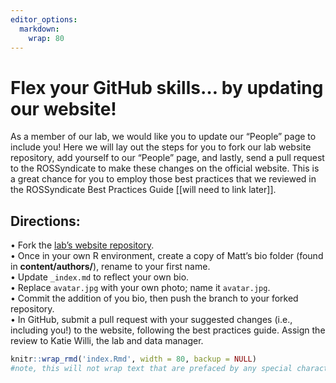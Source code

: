 ```yaml
---
editor_options: 
  markdown: 
    wrap: 80
---
```


# Flex your GitHub skills... by updating our website!

As a member of our lab, we would like you to update our "People" page to include
you! Here we will lay out the steps for you to fork our lab website repository,
add yourself to our "People" page, and lastly, send a pull request to the
ROSSyndicate to make these changes on the official website. This is a great
chance for you to employ those best practices that we reviewed in the
ROSSyndicate Best Practices Guide [[will need to link later]].

## Directions:

• Fork the [lab's website
repository](https://github.com/ROSSyndicate/lab_website). <br> • Once in your
own R environment, create a copy of Matt's bio folder (found in
**content/authors/**), rename to your first name. <br> • Update `_index.md` to
reflect your own bio. <br> • Replace `avatar.jpg` with your own photo; name it
`avatar.jpg`. <br> • Commit the addition of you bio, then push the branch to
your forked repository. <br> • In GitHub, submit a pull request with your
suggested changes (i.e., including you!) to the website, following the best
practices guide. Assign the review to Katie Willi, the lab and data manager.

```r
knitr::wrap_rmd('index.Rmd', width = 80, backup = NULL)
#note, this will not wrap text that are prefaced by any special characters (like bullets!)
```
